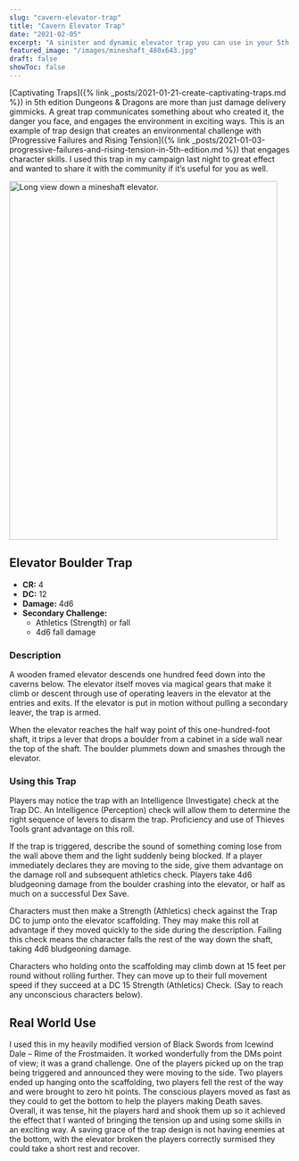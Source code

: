 ```yaml
---
slug: "cavern-elevator-trap"
title: "Cavern Elevator Trap"
date: "2021-02-05"
excerpt: "A sinister and dynamic elevator trap you can use in your 5th edition game."
featured_image: "/images/mineshaft_480x643.jpg"
draft: false
showToc: false
---
```


[Captivating Traps]({% link _posts/2021-01-21-create-captivating-traps.md %}) in 5th edition Dungeons & Dragons are more than just damage delivery gimmicks. A great trap communicates something about who created it, the danger you face, and engages the environment in exciting ways. This is an example of trap design that creates an environmental challenge with [Progressive Failures and Rising Tension]({% link _posts/2021-01-03-progressive-failures-and-rising-tension-in-5th-edition.md %}) that engages character skills. I used this trap in my campaign last night to great effect and wanted to share it with the community if it&#8217;s useful for you as well.

<img src="/images/mineshaft_480x643.jpg" alt="Long view down a mineshaft elevator." width="480" height="643" />

## Elevator Boulder Trap

  * **CR:** 4
  * **DC:** 12
  * **Damage:** 4d6 
  * **Secondary Challenge:** 
      * Athletics (Strength) or fall
      * 4d6 fall damage

### Description 

A wooden framed elevator descends one hundred feed down into the caverns below. The elevator itself moves via magical gears that make it climb or descent through use of operating leavers in the elevator at the entries and exits. If the elevator is put in motion without pulling a secondary leaver, the trap is armed. 

When the elevator reaches the half way point of this one-hundred-foot shaft, it trips a lever that drops a boulder from a cabinet in a side wall near the top of the shaft. The boulder plummets down and smashes through the elevator.

### Using this Trap

Players may notice the trap with an Intelligence (Investigate) check at the Trap DC. An Intelligence (Perception) check will allow them to determine the right sequence of levers to disarm the trap. Proficiency and use of Thieves Tools grant advantage on this roll.

If the trap is triggered, describe the sound of something coming lose from the wall above them and the light suddenly being blocked. If a player immediately declares they are moving to the side, give them advantage on the damage roll and subsequent athletics check. Players take 4d6 bludgeoning damage from the boulder crashing into the elevator, or half as much on a successful Dex Save. 

Characters must then make a Strength (Athletics) check against the Trap DC to jump onto the elevator scaffolding. They may make this roll at advantage if they moved quickly to the side during the description. Failing this check means the character falls the rest of the way down the shaft, taking 4d6 bludgeoning damage.

Characters who holding onto the scaffolding may climb down at 15 feet per round without rolling further. They can move up to their full movement speed if they succeed at a DC 15 Strength (Athletics) Check. (Say to reach any unconscious characters below).

## Real World Use

I used this in my heavily modified version of Black Swords from Icewind Dale &#8211; Rime of the Frostmaiden. It worked wonderfully from the DMs point of view; it was a grand challenge. One of the players picked up on the trap being triggered and announced they were moving to the side. Two players ended up hanging onto the scaffolding, two players fell the rest of the way and were brought to zero hit points. The conscious players moved as fast as they could to get the bottom to help the players making Death saves. Overall, it was tense, hit the players hard and shook them up so it achieved the effect that I wanted of bringing the tension up and using some skills in an exciting way. A saving grace of the trap design is not having enemies at the bottom, with the elevator broken the players correctly surmised they could take a short rest and recover.